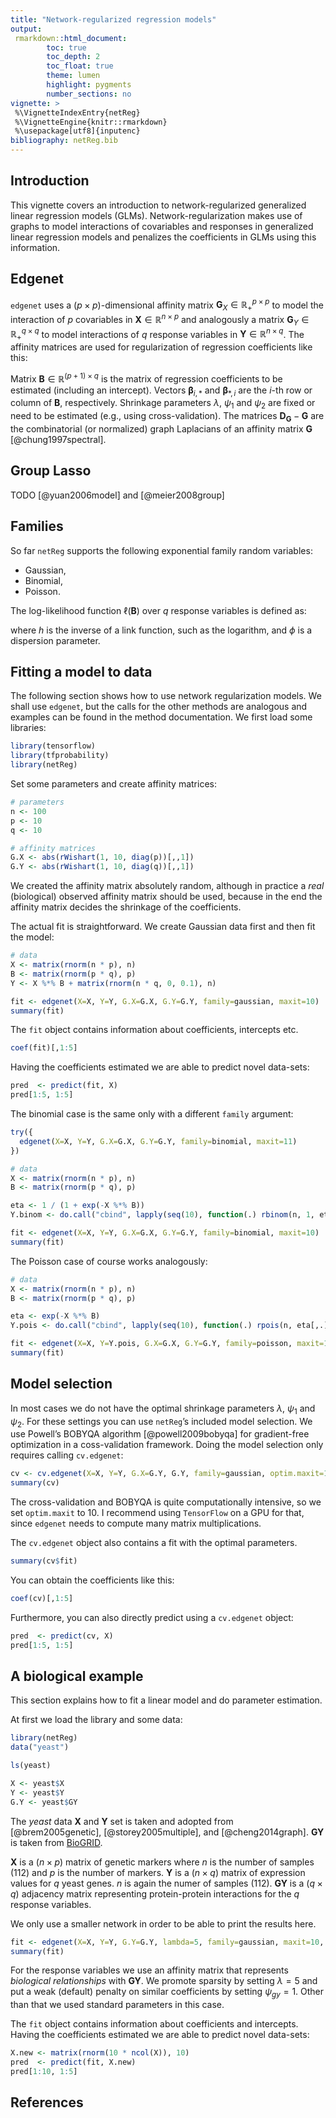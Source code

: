 ```yaml
---
title: "Network-regularized regression models"
output: 
 rmarkdown::html_document:
        toc: true
        toc_depth: 2
        toc_float: true
        theme: lumen
        highlight: pygments
        number_sections: no
vignette: >
 %\VignetteIndexEntry{netReg}
 %\VignetteEngine{knitr::rmarkdown}
 %\usepackage[utf8]{inputenc}
bibliography: netReg.bib
---
```


## Introduction {-}

This vignette covers an introduction to network-regularized generalized linear regression models (GLMs).
Network-regularization makes use of graphs to model interactions of covariables and responses in generalized linear regression models and penalizes the coefficients in GLMs using this information.

## Edgenet

`edgenet` uses a $(p \times p)$-dimensional affinity matrix $\mathbf{G}_X \in \mathbb{R}_+^{p \times p}$ to model the interaction of $p$
covariables in $\mathbf{X} \in \mathbb{R}^{n \times p}$ and analogously a matrix $\mathbf{G}_Y \in \mathbb{R}_+^{q \times q}$
to model interactions of $q$ response variables in $\mathbf{Y} \in \mathbb{R}^{n \times q}$. The affinity matrices
are used for regularization of regression coefficients like this:

\begin{equation}
\small
\begin{split}
\hat{\mathbf{B}} = \arg \min_{\mathbf{B}} \,
 & -\ell(\mathbf{B}) + \lambda ||\mathbf{B} ||_1  \\  & +
      		  \frac{\psi_1}{2}  \sum_{i=1}^p \sum_{j=1}^p
      		   || \boldsymbol \beta_{i,*} - \boldsymbol \beta_{j,*} ||_2^2 (\mathbf{G}_X)_{i,j}    \\  & +
 \frac{\psi_2}{2}  \sum_{i=1}^q \sum_{j=1}^q || \boldsymbol \beta_{*,i} - \boldsymbol \beta_{*,j} ||_2^2 (\mathbf{G}_Y)_{i,j} \\
 = \arg \min_{\mathbf{B}} \,
 &  -\ell(\mathbf{B})  + \lambda ||\mathbf{B} ||_1  \\  & +
 \psi_1 \text{tr}\left( \mathbf{B}^T \left( \mathbf{D}_{\mathbf{G}_X} - \mathbf{G}_X \right) \mathbf{B}  \right) \\  & +
 \psi_2 \text{tr}\left( \mathbf{B} \left( \mathbf{D}_{\mathbf{G}_Y} - \mathbf{G}_Y  \right) \mathbf{B}^T  \right)
\end{split}
\label{equ:graphreg}
\end{equation}

Matrix $\mathbf{B} \in \mathbb{R}^{(p + 1) \times q}$ is the matrix of regression coefficients to be estimated (including an intercept).
Vectors $\boldsymbol \beta_{i, *}$ and $\boldsymbol \beta_{*, i}$ are the $i$-th row or column of $\mathbf{B}$, respectively. Shrinkage parameters $\lambda$, $\psi_1$ and $\psi_2$ are fixed or need to be estimated (e.g., using cross-validation). The matrices $\mathbf{D}_{\mathbf{G}} - \mathbf{G}$ are the combinatorial (or normalized) graph Laplacians of an affinity matrix $\mathbf{G}$ [@chung1997spectral].

## Group Lasso

TODO [@yuan2006model] and [@meier2008group]

## Families

So far `netReg` supports the following exponential family random variables:

- Gaussian,
- Binomial,
- Poisson.

The log-likelihood function $\ell(\mathbf{B})$ over $q$ response variables is defined as:

\begin{equation}
\small
\ell(\mathbf{B}) = \sum_{j}^q \sum_i^n \log \ \mathbb{P}\left({y}_{i, j} \mid h\left(\mathbf{x}_{i,*} \cdot \beta_{*,j}\right), \phi \right)
\end{equation}

where $h$ is the inverse of a link function, such as the logarithm, and $\phi$ is a dispersion parameter.

## Fitting a model to data

The following section shows how to use network regularization models. We shall use `edgenet`, but the calls for the other methods are analogous and examples can be found in the method documentation. We first load some libraries:

```r
library(tensorflow)
library(tfprobability)
library(netReg)
```

Set some parameters and create affinity matrices:

```r
# parameters
n <- 100
p <- 10
q <- 10

# affinity matrices
G.X <- abs(rWishart(1, 10, diag(p))[,,1])
G.Y <- abs(rWishart(1, 10, diag(q))[,,1])
```

We created the affinity matrix absolutely random, although in practice a *real*
(biological) observed affinity matrix should be used, because in the end the
affinity matrix decides the shrinkage of the coefficients.

The actual fit is straightforward. We create Gaussian data first and then fit the model:

```r
# data
X <- matrix(rnorm(n * p), n)
B <- matrix(rnorm(p * q), p)
Y <- X %*% B + matrix(rnorm(n * q, 0, 0.1), n)

fit <- edgenet(X=X, Y=Y, G.X=G.X, G.Y=G.Y, family=gaussian, maxit=10)
summary(fit)
```

The `fit` object contains information about coefficients, intercepts etc.

```r
coef(fit)[,1:5]
```

Having the coefficients estimated we are able to predict novel data-sets:

```r
pred  <- predict(fit, X)
pred[1:5, 1:5]
```

The binomial case is the same only with a different `family` argument:

```r
try({
  edgenet(X=X, Y=Y, G.X=G.X, G.Y=G.Y, family=binomial, maxit=11)  
})
```

```r
# data
X <- matrix(rnorm(n * p), n)
B <- matrix(rnorm(p * q), p)

eta <- 1 / (1 + exp(-X %*% B))
Y.binom <- do.call("cbind", lapply(seq(10), function(.) rbinom(n, 1, eta[,.])))

fit <- edgenet(X=X, Y=Y, G.X=G.X, G.Y=G.Y, family=binomial, maxit=10)
summary(fit)
```

The Poisson case of course works analogously:

```r
# data
X <- matrix(rnorm(n * p), n)
B <- matrix(rnorm(p * q), p)

eta <- exp(-X %*% B)
Y.pois <- do.call("cbind", lapply(seq(10), function(.) rpois(n, eta[,.])))

fit <- edgenet(X=X, Y=Y.pois, G.X=G.X, G.Y=G.Y, family=poisson, maxit=10)
summary(fit)
```

## Model selection

In most cases we do not have the optimal shrinkage parameters $\lambda$,
$\psi_{1}$ and $\psi_{2}$. For these settings you can use `netReg`'s
included model selection. We use Powell's BOBYQA algorithm
[@powell2009bobyqa] for gradient-free optimization in a coss-validation framework.
Doing the model selection only requires calling `cv.edgenet`:

```r
cv <- cv.edgenet(X=X, Y=Y, G.X=G.Y, G.Y, family=gaussian, optim.maxit=10, maxit=10)
summary(cv)
```

The cross-validation and BOBYQA is quite computationally intensive, so we set `optim.maxit` to $10$.
I recommend using `TensorFlow` on a GPU for that, since `edgenet` 
needs to compute many matrix multiplications.

The `cv.edgenet` object also contains a fit with the optimal parameters.

```r
summary(cv$fit)
```

You can obtain the coefficients like this:

```r
coef(cv)[,1:5]
```

Furthermore, you can also directly predict using a `cv.edgenet` object:

```r
pred  <- predict(cv, X)
pred[1:5, 1:5]
```

## A biological example

This section explains how to fit a linear model and do parameter estimation.

At first we load the library and some data:

```r
library(netReg)
data("yeast")

ls(yeast)

X <- yeast$X
Y <- yeast$Y
G.Y <- yeast$GY
```

The *yeast* data $\mathbf{X}$ and $\mathbf{Y}$ set is taken and adopted from [@brem2005genetic], [@storey2005multiple], and [@cheng2014graph].
$\mathbf{GY}$ is taken from [BioGRID](https://thebiogrid.org/downloads/archives/Release%20Archive/BIOGRID-3.4.150/BIOGRID-ORGANISM-3.4.150.tab.zip).

$\mathbf{X}$ is a $(n \times p)$ matrix of genetic markers where $n$ is the number of samples (112) and $p$ is the number of markers.
$\mathbf{Y}$ is a $(n \times q)$ matrix of expression values for $q$ yeast genes. $n$ is again the numer of samples (112).
$\mathbf{GY}$ is a $(q \times q)$ adjacency matrix representing protein-protein interactions for the $q$ response variables.

We only use a smaller network in order to be able to print the results here.

```r
fit <- edgenet(X=X, Y=Y, G.Y=G.Y, lambda=5, family=gaussian, maxit=10, thresh=1e-3)
summary(fit)
```

For the response variables we use an affinity matrix that represents *biological relationships* with $\mathbf{GY}$.
We promote sparsity by setting $\lambda = 5$ and put a weak (default) penalty on similar coefficients by setting $\psi_{gy} = 1$.
Other than that we used standard parameters in this case.

The `fit` object contains information about coefficients and intercepts. Having the coefficients estimated we are able to
predict novel data-sets:

```r
X.new <- matrix(rnorm(10 * ncol(X)), 10)
pred  <- predict(fit, X.new)
pred[1:10, 1:5]
```

## References
